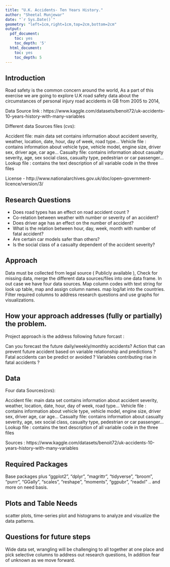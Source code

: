 ```yaml
---
title: "U.K. Accidents- Ten Years History."
author: "Sheetal Munjewar"
date: "`r Sys.Date()`"
geometry: "left=1cm,right=1cm,top=2cm,bottom=2cm"
output:
  pdf_document:
    toc: yes
    toc_depth: '5'
  html_document:
    toc: yes
    toc_depth: 5
---
```


## Introduction

Road safety is the common concern around the world, As a part of this exercise we are going to explore U.K road safety data about the circumstances of personal injury road accidents in GB from 2005 to 2014,

Data Source link : https://www.kaggle.com/datasets/benoit72/uk-accidents-10-years-history-with-many-variables

Different data Sources files (cvs):

Accident file: main data set contains information about accident severity, weather, location, date, hour, day of week, road type…
Vehicle file : contains information about vehicle type, vehicle model, engine size, driver sex, driver age, car age…
Casualty file: contains information about casualty severity, age, sex social class, casualty type, pedestrian or car passenger…
Lookup file  : contains the text description of all variable code in the three files

License - 
http://www.nationalarchives.gov.uk/doc/open-government-licence/version/3/

## Research Questions

* Does road types has an effect on road accident count ?
* Co-relation between weather with number or severity of an accident?
* Does driver age has an effect on the number of accident?
* What is the relation between hour, day, week, month with number of fatal accident?
* Are certain car models safer than others?
* Is the social class of a casualty dependent of the accident severity?

## Approach

Data must be collected from legal source ( Publicly available ), Check for missing data, merge the different data sources/files into one data frame. In out case we have four data sources. Map column codes with text string for look up table, map and assign column names. map log/lat into the countries. Filter required columns to address research questions and use graphs for visualizations.

## How your approach addresses (fully or partially) the problem.

Project approach is the address following future forcast :

Can you forecast the future daily/weekly/monthly accidents?
Action that can prevent future accident based on variable relationship and predictions ?
Fatal accidents can be predict or avoided ?
Variables contributing rise in fatal accidents ?

## Data 

Four data Sources(cvs):

Accident file: main data set contains information about accident severity, weather, location, date, hour, day of week, road type…
Vehicle file : contains information about vehicle type, vehicle model, engine size, driver sex, driver age, car age…
Casualty file: contains information about casualty severity, age, sex social class, casualty type, pedestrian or car passenger…
Lookup file  : contains the text description of all variable code in the three files

Sources : https://www.kaggle.com/datasets/benoit72/uk-accidents-10-years-history-with-many-variables

## Required Packages

Base packages plus 
"ggplot2",
"dplyr",
"magrittr",
"tidyverse",
"broom",
"purrr",
"GGally",
"scales",
"reshape",
"moments",
"ggpubr",
"readxl" .. and more on need basis.

## Plots and Table Needs
    
scatter plots, time-series plot and histograms to analyze and visualize the data patterns.

## Questions for future steps

Wide data set, wrangling will be challenging to all together at one place and pick selective columns to address out research questions, In addition fear of unknown as we move forward. 

